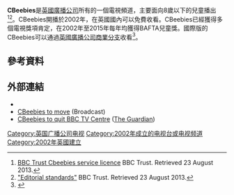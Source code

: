 {{Infobox TV channel
| name = CBeebies
| logofile =
| logosize = 200px
| logoalt =
| launch =  {{start date |2002|2|11|df=y}} <br /> {{start date |2010|9|1|df=y}}（Hong Kong） <br /> {{start date |2008|1|1|df=y}}（China）
| picture format = '''英国国内：'''<br />标清[[16:9|16:9]] 576i/高清[[1080i|1080i]]<br />'''英国国外：'''<br />标清16:9 576i
| share             = 1.24%
| share as of       = {{Start date|df=yes|2018|10}}
| share source      = [http://www.barb.co.uk/whats-new/monthly-viewing-summary?_s=4 BARB]
| country = 英國
| headquarters = [[索爾福德市|索爾福德市]][[英國媒體城|英國媒體城]]
| language = 英語
| owner = [[BBC|BBC]]
| replaced names =
| sister names   = '''英国国内：'''<br />[[英國廣播公司第一台|BBC One]]<br />[[英國廣播公司第二台|BBC Two]]<br />[[英國廣播公司第四台|BBC Four]]<br />[[英国广播公司新闻频道|BBC News]]<br />[[BBC國會台|BBC國會台]]<br />[[CBBC|CBBC]]<br />'''英国国外：'''<br />[[英國廣播公司世界新聞頻道|BBC World News]]<br />[[BBC自然知性台|BBC Earth]]<br />[[BBC生活風格|BBC Lifestyle]]
| web = {{URL|http://www.cbeebies.com/select-your-region/}}
| cable serv 1   = {{SIN}}[[星和視界|星和視界]]
| cable chan 1   = 303頻道
| cable serv 2   = {{SIN}}[[新电信电视|新电信电视]]
| cable chan 2   = 246頻道（高清）（即將推出）
| cable serv 3   = {{HK}}[[香港有線電視|有線電視]]
| cable chan 3   = 517頻道
| cable serv 4   = {{TW}}[[凱擘大寬頻|凱擘大寬頻]]
| cable chan 4   = 203頻道
| adsl serv 1    = {{HK}}[[now_TV|now TV]]
| adsl chan 1    = 447頻道
| adsl serv 2    = {{MAS}}[[Unifi_TV|Unifi TV]]
| adsl chan 2    = 553頻道
| adsl serv 3    = {{TW}}[[中華電信MOD|中華電信MOD]]
| adsl chan 3    = 108頻道
| OTT供應商01    = {{HK}}[[myTV_SUPER|myTV SUPER]]
| OTT頻道數01    = 103頻道
}}

'''CBeebies'''是[[英國廣播公司|英國廣播公司]]所有的一個電視頻道，主要面向8歲以下的兒童播出<ref>[http://www.bbc.co.uk/bbctrust/our_work/services/television/service_licences/cbeebies.html BBC Trust Cbeebies service licence] {{Wayback|url=http://www.bbc.co.uk/bbctrust/our_work/services/television/service_licences/cbeebies.html |date=20160327073453 }} BBC Trust. Retrieved 23 August 2013.</ref><ref>[http://www.bbc.co.uk/bbctrust/our_work/editorial_standards/television/service_licences/cbeebies.html "Editorial standards"] {{Webarchive|url=https://archive.today/20130823090904/http://www.bbc.co.uk/bbctrust/our_work/editorial_standards/television/service_licences/cbeebies.html |date=2013-08-23 }} BBC Trust. Retrieved 23 August 2013.</ref>。CBeebies開播於2002年，在英國國內可以免費收看。CBeebies已經獲得多個電視獎項肯定，在2002年至2015年每年均獲得BAFTA兒童獎。國際版的CBeebies可以通過[[英國廣播公司商業分支|英國廣播公司商業分支]]收看<ref>{{cite web|url=http://blogs.wsj.com/indiarealtime/2012/11/02/bbc-pulls-plug-on-two-india-channels/|title=BBC Pulls Plug on Two India Channels|author=Will Davies|work=WSJ|accessdate=2016-02-29|archive-date=2016-03-11|archive-url=https://web.archive.org/web/20160311071224/http://blogs.wsj.com/indiarealtime/2012/11/02/bbc-pulls-plug-on-two-india-channels/|dead-url=no}}</ref>。

==參考資料==
{{Reflist}}
==外部連結==
{{commons}}
* {{bbc.co.uk|id=cbeebies|title=CBeebies}}
* [http://www.broadcastnow.co.uk/news/multi-platform/news/cbeebies-to-move/235789.article CBeebies to move]{{Wayback|url=http://www.broadcastnow.co.uk/news/multi-platform/news/cbeebies-to-move/235789.article |date=20160304000353 }} (Broadcast)
* [http://www.guardian.co.uk/media/2007/nov/09/bbc.television?gusrc=rss&feed=media CBeebies to quit BBC TV Centre]{{Wayback|url=http://www.guardian.co.uk/media/2007/nov/09/bbc.television?gusrc=rss&feed=media |date=20090617235530 }} ([[The_Guardian|The Guardian]])

{{英国广播公司电视}}
{{大韓民國電視頻道}}

{{Authority control}}
[[Category:英国广播公司电视|Category:英国广播公司电视]]
[[Category:2002年成立的电视台或电视频道|Category:2002年成立的电视台或电视频道]]
[[Category:2002年英國建立|Category:2002年英國建立]]